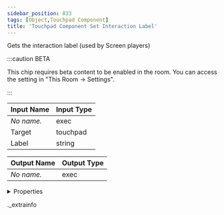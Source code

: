 ```yaml
---
sidebar_position: 833
tags: [Object,Touchpad Component]
title: 'Touchpad Component Set Interaction Label'
---
```


Gets the interaction label (used by Screen players)

:::caution BETA

This chip requires beta content to be enabled in the room. You can access the setting in "This Room -> Settings".

:::

<IChip uuid="41643ef3-6003-43d5-9bc7-d520e7aa5fcf" />

| Input Name | Input Type |
|-----------|-----------|
| *No name.* | exec |
| Target | touchpad |
| Label | string |

| Output Name | Output Type |
|-----------|-----------|
| *No name.* | exec |


<details>
  <summary>Properties</summary>
  <div>
    <div>
    <table>
      <thead>
        <tr>
          <th>Room availability:</th>
          <th>Available everywhere</th>
        </tr>
        <tr>
          <th>Is beta required?</th>
          <th>Yes</th>
        </tr>
        <tr>
          <th>Is this chip a trolling risk?</th>
          <th>No</th>
        </tr>
        <tr>
          <th>Is this chip a role assignment risk?</th>
          <th>No</th>
        </tr>
        <tr>
          <th>Chip UUID</th>
          <th>41643ef3-6003-43d5-9bc7-d520e7aa5fcf</th>
        </tr>
      </thead>
    </table>
    </div>
  </div>
</details>

._extrainfo